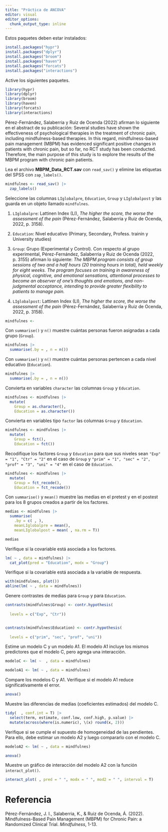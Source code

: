 ```yaml
---
title: "Práctica de ANCOVA"
editor: visual
editor_options: 
  chunk_output_type: inline
---
```


Estos paquetes deben estar instalados:

```r

install.packages("hypr")
install.packages("dplyr")
install.packages("broom")
install.packages("haven")
install.packages("forcats")
install.packages("interactions")
```

Active los siguientes paquetes.

```r

library(hypr)
library(dplyr)
library(broom)
library(haven)
library(forcats)
library(interactions)
```

Pérez-Fernández, Salaberria y Ruiz de Ocenda (2022) afirman lo siguiente en el abstract de su publicación: Several studies have shown the effectiveness of psychological therapies in the treatment of chronic pain, including mindfulness-based therapies. In this regard, mindfulness-based pain management (MBPM) has evidenced significant positive changes in patients with chronic pain, but so far, no RCT study has been conducted. Therefore, the main purpose of this study is to explore the results of the MBPM program with chronic pain patients.

Lea el archivo **MBPM_Data_RCT.sav** con `read_sav()` y elimine las etiquetas del SPSS con `zap_labels()`.

```r

mindfulnes <- read_sav() |>
  zap_labels()
```

Seleccione las columnas `LIglobalpre`, `Education`, `Group` y `LIglobalpost` y las guarda en un objeto llamado `mindfulnes`.

1.  `LIglobalpre`: Lattinen Index (LI), *The higher the score, the worse the assessment of the pain* (Pérez-Fernández, Salaberria y Ruiz de Ocenda, 2022, p. 3158).

2.  `Education`: Nivel educativo (Primary, Secondary, Profess. trainin y University studies)

3.  `Group`: Grupo (Experimental y Control). Con respecto al grupo experimental, Pérez-Fernández, Salaberria y Ruiz de Ocenda (2022, p. 3155) afirman lo siguiente: *The MBPM program consists of group sessions of two and a half hours (20 training hours in total), held weekly for eight weeks. The program focuses on training in awareness of physical, cognitive, and emotional sensations, attentional processes to become an observer of one's thoughts and emotions, and non-judgmental acceptance, intending to provide greater flexibility to patients to manage pain.*

4.  `LIglobalpost`: Lattinen Index (LI), *The higher the score, the worse the assessment of the pain* (Pérez-Fernández, Salaberria y Ruiz de Ocenda, 2022, p. 3158).

```r

mindfulnes <- 
```

Con `summarise()` y `n()` muestre cuántas personas fueron asignadas a cada grupo (`Group`).

```r

mindfulnes |>
  summarise(.by = , n = n())
```

Con `summarise()` y `n()` muestre cuántas personas pertencen a cada nivel educativo (`Education`).

```r

mindfulnes |>
  summarise(.by = , n = n())
```

Convierta en variables `character` las columnas `Group` y `Education`.

```r

mindfulnes <- mindfulnes |>
  mutate(
    Group = as.character(),
    Education = as.character())
```

Convierta en variables tipo `factor` las columnas `Group` y `Education`.

```r

mindfulnes <- mindfulnes |>
  mutate(
    Group = fct(),
    Education = fct())
```

Recodifique los factores `Group` y `Education` para que sus niveles sean `"Exp" = "1", "Ctr" = "2"` en el caso de `Group` y `"prim" = "1", "sec" = "2", "prof" = "3", "uni" = "4"` en el caso de `Education`.

```r

mindfulnes <- mindfulnes |>
  mutate(
    Group = fct_recode(),
    Education = fct_recode())
```

Con `summarise()` y `mean()` muestre las medias en el pretest y en el postest para los 8 grupos creados a partir de los factores.

```r

medias <- mindfulnes |>
  summarise(
    .by = c( , ),
    meanLIglobalpre = mean(),
    meanLIglobalpost = mean( , na.rm = T))

medias
```

Verifique si la covariable está asociada a los factores.

```r

lm( ~ , data = mindfulnes) |>
  cat_plot(pred = "Education", modx = "Group")
```

Verifique si la covariable está asociada a la variable de respuesta.

```r

with(mindfulnes, plot())
abline(lm( ~ , data = mindfulnes))
```

Genere contrastes de medias para `Group` y para `Education`.

```r

contrasts(mindfulnes$Group) <- contr.hypothesis(
  
  levels = c("Exp", "Ctr"))


contrasts(mindfulnes$Education) <- contr.hypothesis(
  
  levels = c("prim", "sec", "prof", "uni"))
```

Estime un modelo C y un modelo A1. El modelo A1 incluye los mismos predictores que el modelo C, pero agrega una interacción.

```r

modeloC <- lm( ~  , data = mindfulnes)

modeloA1 <- lm( ~ , data = mindfulnes)
```

Compare los modelos C y A1. Verifique si el modelo A1 reduce significativamente el error.

```r

anova()
```

Muestre las diferencias de medias (coeficientes estimados) del modelo C.

```r

tidy(  , conf.int = T) |>
  select(term, estimate, conf.low, conf.high, p.value) |>
  mutate(across(where(is.numeric), \(x) round(x, 2)))
```

Verifique si se cumple el supuesto de homogeneidad de las pendientes. Para ello, debe estimar un modelo A2 y luego compararlo con el modelo C.

```r

modeloA2 <- lm( ~ , data = mindfulnes)

anova()
```

Muestre un gráfico de interacción del modelo A2 con la función `interact_plot()`.

```r

interact_plot( , pred = " ", modx = " ", mod2 = " ", interval = T)
```

# Referencia

Pérez-Fernández, J. I., Salaberria, K., & Ruiz de Ocenda, Á. (2022). Mindfulness-Based Pain Management (MBPM) for Chronic Pain: a Randomized Clinical Trial. *Mindfulness*, 1-13.
